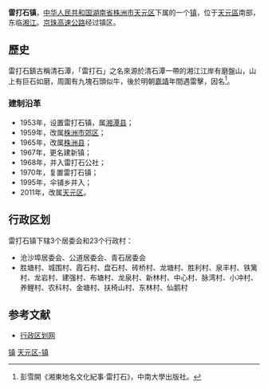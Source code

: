 {{中国乡级行政区<!---乡级行政区专用模板--->
|行政区全称 = 雷打石镇
|景观照片文件名 = file:Path-in-the-kongling-temple.jpg
|景观照片描述 = 雷打石鎮的[[空靈寺|空靈寺]]步道
|位置图文件名 = 
|位置图描述 = 
|汉语拼音 = 
|通用拼音 = 
|上级行政区 = [[湖南省|湖南省]][[株洲市|株洲市]][[天元区|天元区]]
|行政区类别 = 镇
|行政区划代码 = 430221104
|建置时间 = 1953年
|政府驻地 = 伞铺垅
|地理坐标 = 
|毗邻 = 
|行政区划 = 26
|村委会 = 23
|居委会 = 3
|总面积 = 85.8平方公里
|户籍人口 = 3.3万
|户籍人口年份 = 2005
|常住人口 = 
|常住人口年份 = 
|人口密度 = 
|GDP = 
|GDP年份 = 
|邮政编码 = 412103
|电话区号 = 
|时区 = UTC+8（[[东八区|东八区]]）
|官方网站 = 
|网站名称 = 
}}
'''雷打石镇'''，[[中华人民共和国|中华人民共和国]][[湖南省|湖南省]][[株洲市|株洲市]][[天元区|天元区]]下属的一个[[镇|镇]]，位于[[天元區|天元區]]南部，东临[[湘江|湘江]]。[[京珠高速公路|京珠高速公路]]经过镇区。

== 歷史 ==

雷打石鎮古稱清石潭，「雷打石」之名來源於清石潭一帶的湘江江岸有磨盤山，山上有巨石如磨，周圍有九塊石頭似牛，後於明朝[[嘉靖|嘉靖]]年間遇雷擊，因名<ref>彭雪開《湘東地名文化紀事·雷打石》，中南大學出版社。</ref>。

=== 建制沿革 ===

*1953年，设置雷打石镇，属[[湘潭县|湘潭县]]；
*1959年，改属[[株洲市郊区|株洲市郊区]]；
*1965年，改属[[株洲县|株洲县]]；
*1967年，更名建新镇；
*1968年，并入雷打石公社；
*1970年，复置雷打石镇；
*1995年，伞铺乡并入；
*2011年，改属[[天元区|天元区]]。

== 行政区划 ==
雷打石镇下辖3个居委会和23个行政村：
*沧沙埠居委会、公道居委会、青石居委会
*胜塘村、城围村、霞石村、盘石村、砖桥村、龙塘村、胜利村、泉丰村、铁篱村、龙岩村、建强村、布塘村、龙泉村、新林村、中心村、脉湾村、小冲村、养鲤村、农科村、金塘村、扶椅山村、东林村、仙鹅村

==参考文献==
{{reflist}}

*[https://web.archive.org/web/20121114144517/http://www.xzqh.org/html/2010/1230/22238.html 行政区划网]

{{湖南小作品}}
{{株洲市天元区行政区划}}

[[Category:天元区行政区划|镇]]
[[Category:株洲乡镇|天元区-镇]]